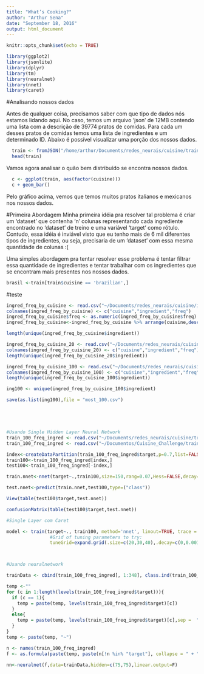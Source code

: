 ```yaml
---
title: "What’s Cooking?"
author: "Arthur Sena"
date: "September 18, 2016"
output: html_document
---
```


```r
knitr::opts_chunk$set(echo = TRUE)

library(ggplot2)
library(jsonlite)
library(dplyr)
library(tm)
library(neuralnet)
library(nnet)
library(caret)
```

#Analisando nossos dados

Antes de qualquer coisa, precisamos saber com que tipo de dados nós estamos lidando aqui. No caso, temos um arquivo 'json' de 12MB  contendo uma lista com a descrição de 39774 pratos de comidas. Para cada um desses pratos de comidas temos uma lista de ingredientes e um determinado ID. Abaixo é possível visualizar uma porção dos nossos dados.

```r
  train <- fromJSON("/home/arthur/Documents/redes_neurais/cuisine/train.json")
  head(train)
```


Vamos agora analisar o quão bem distribuído se encontra nossos dados.

```r
  c <- ggplot(train, aes(factor(cuisine)))
  c + geom_bar()
```

Pelo gráfico acima, vemos que temos muitos pratos italianos e mexicanos nos nossos dados.

#Primeira Abordagem
Minha primeira idéia pra resolver tal problema é criar um 'dataset' que contenha 'n' colunas representando cada ingrediente encontrado no 'dataset' de treino e uma variável 'target' como rótulo. Contudo, essa idéia é inviável visto que eu tenho mais de 6 mil diferentes tipos de ingredientes, ou seja, precisaria de um 'dataset' com essa mesma quantidade de colunas :(

Uma simples abordagem pra tentar resolver esse problema é tentar filtrar essa quantidade de ingredientes e tentar trabalhar com os ingredientes que se encontram mais presentes nos nossos dados.

```r

brasil <-train[train$cuisine == 'brazilian',]

```


#teste
```r

ingred_freq_by_cuisine <- read.csv("~/Documents/redes_neurais/cuisine/ingred_freq_by_cuisine.csv", header=FALSE)
colnames(ingred_freq_by_cuisine) <- c("cuisine","ingredient","freq")
ingred_freq_by_cuisine$freq <- as.numeric(ingred_freq_by_cuisine$freq)
ingred_freq_by_cuisine<-ingred_freq_by_cuisine %>% arrange(cuisine,desc(freq))

length(unique(ingred_freq_by_cuisine$ingredient))

ingred_freq_by_cuisine_20 <- read.csv("~/Documents/redes_neurais/cuisine/ingred_freq_by_cuisine_20.csv", header=FALSE)
colnames(ingred_freq_by_cuisine_20) <- c("cuisine","ingredient","freq")
length(unique(ingred_freq_by_cuisine_20$ingredient))

ingred_freq_by_cuisine_100 <- read.csv("~/Documents/redes_neurais/cuisine/ingred_freq_by_cuisine_100.csv", header=FALSE)
colnames(ingred_freq_by_cuisine_100) <- c("cuisine","ingredient","freq")
length(unique(ingred_freq_by_cuisine_100$ingredient))

ing100 <- unique(ingred_freq_by_cuisine_100$ingredient)

save(as.list(ing100),file = "most_100.csv")






```

```r

#Usando Single Hidden Layer Neural Network
train_100_freq_ingred <- read.csv("~/Documents/redes_neurais/cuisine/train_100_freq_ingred.csv")
train_100_freq_ingred <- read.csv("~/Documentos/Cuisine_Challenge/train_100_freq_ingred.csv")

index<-createDataPartition(train_100_freq_ingred$target,p=0.7,list=FALSE)
train100<-train_100_freq_ingred[index,]
test100<-train_100_freq_ingred[-index,]

train.nnet<-nnet(target~.,train100,size=150,rang=0.07,Hess=FALSE,decay=0.001,maxit=250,MaxNWts = 55370)

test.nnet<-predict(train.nnet,test100,type=("class"))

View(table(test100$target,test.nnet))

confusionMatrix(table(test100$target,test.nnet))

#Single Layer com Caret

model <- train(target~., train100, method='nnet', linout=TRUE, trace = FALSE,
                #Grid of tuning parameters to try:
                tuneGrid=expand.grid(.size=c(20,30,40),.decay=c(0,0.001,0.1))) 



#Usando neuralnetwork

trainData <- cbind(train_100_freq_ingred[, 1:348], class.ind(train_100_freq_ingred$target))

temp <-""
for (c in 1:length(levels(train_100_freq_ingred$target))){
  if (c == 1){
    temp = paste(temp, levels(train_100_freq_ingred$target)[c])
  }
  else{
    temp = paste(temp, levels(train_100_freq_ingred$target)[c],sep =  " + ")  
  }
}
temp <- paste(temp, "~")

n <- names(train_100_freq_ingred)
f <- as.formula(paste(temp, paste(n[!n %in% "target"], collapse = " + ")))

nn<-neuralnet(f,data=trainData,hidden=c(75,75),linear.output=F)

```

